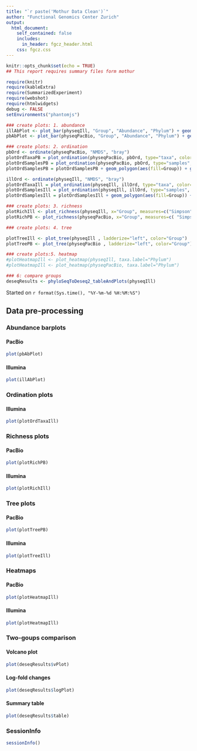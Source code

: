 ```yaml
---
title: "`r paste('Mothur Data Clean')`"
author: "Functional Genomics Center Zurich"
output: 
  html_document:
    self_contained: false
    includes:
      in_header: fgcz_header.html
    css: fgcz.css
---
```


```r
knitr::opts_chunk$set(echo = TRUE)
## This report requires summary files form mothur

require(knitr)
require(kableExtra)
require(SummarizedExperiment)
require(webshot)
require(htmlwidgets)
debug <- FALSE
setEnvironments("phantomjs")
```

```r
### create plots: 1. abundance
illAbPlot <- plot_bar(physeqIll, "Group", "Abundance", "Phylum") + geom_bar(aes(color=Phylum, fill=Phylum), stat="identity", position="stack")
pbAbPlot <- plot_bar(physeqPacBio, "Group", "Abundance", "Phylum") + geom_bar(aes(color=Phylum, fill=Phylum), stat="identity", position="stack")
```

```r
### create plots: 2. ordination
pbOrd <- ordinate(physeqPacBio, "NMDS", "bray")
plotOrdTaxaPB = plot_ordination(physeqPacBio, pbOrd, type="taxa", color="Phylum", title="Taxa") +facet_wrap(~Phylum, 3)
plotOrdSamplesPB = plot_ordination(physeqPacBio, pbOrd, type="samples", color="Group") 
plotOrdSamplesPB = plotOrdSamplesPB + geom_polygon(aes(fill=Group)) + geom_point(size=5) +ggtitle("Samples")

illOrd <- ordinate(physeqIll, "NMDS", "bray")
plotOrdTaxaIll = plot_ordination(physeqIll, illOrd, type="taxa", color="Phylum") + facet_wrap(~Phylum, 3) + ggtitle("Taxa ordination")
plotOrdSamplesIll = plot_ordination(physeqIll, illOrd, type="samples", color="Group") 
plotOrdSamplesIll = plotOrdSamplesIll + geom_polygon(aes(fill=Group)) + geom_point(size=5) + ggtitle("Sample ordination")
```

```r
### create plots: 3. richness 
plotRichIll <- plot_richness(physeqIll, x="Group", measures=c("Simpson", "Shannon"), color="Group")
plotRichPB <- plot_richness(physeqPacBio, x="Group", measures=c( "Simpson","Shannon"), color="Group")
```

```r
### create plots: 4. tree

plotTreeIll <- plot_tree(physeqIll , ladderize="left", color="Group")
plotTreePB <- plot_tree(physeqPacBio , ladderize="left", color="Group")
```

```r
### create plots:5. heatmap
#plotHeatmapIll <- plot_heatmap(physeqIll, taxa.label="Phylum")
#plotHeatmapIll <- plot_heatmap(physeqPacBio, taxa.label="Phylum")
```

```r
### 6: compare groups
deseqResults <- phyloSeqToDeseq2_tableAndPlots(physeqIll)
```

Started on `r format(Sys.time(), "%Y-%m-%d %H:%M:%S")`

## Data pre-processing {.tabset}

### Abundance barplots
#### PacBio
```r
plot(pbAbPlot)
```

#### Illumina
```r
plot(illAbPlot)
```

### Ordination plots
<!-- #### PacBio
```r
plot(plotOrdSamplesPB)
```
-->
#### Illumina
```r
plot(plotOrdTaxaIll)
```

### Richness plots
#### PacBio
```r
plot(plotRichPB)
```

#### Illumina
```r
plot(plotRichIll)
```

### Tree plots
#### PacBio
```r
plot(plotTreePB)
```

#### Illumina

```r
plot(plotTreeIll)
```

### Heatmaps
#### PacBio
```r
plot(plotHeatmapIll)
```

#### Illumina
```r
plot(plotHeatmapIll)
```

### Two-goups comparison
#### Volcano plot
```r
plot(deseqResults$vPlot)
```

#### Log-fold changes 
```r
plot(deseqResults$logPlot)
```

#### Summary table
```r
plot(deseqResults$table)
```

### SessionInfo
```r
sessionInfo()
```
